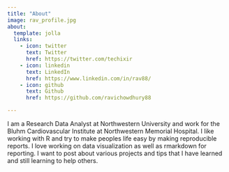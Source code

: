 ```yaml
---
title: "About"
image: rav_profile.jpg
about:
  template: jolla
  links:
    - icon: twitter
      text: Twitter
      href: https://twitter.com/techixir
    - icon: linkedin
      text: LinkedIn
      href: https://www.linkedin.com/in/rav88/
    - icon: github
      text: Github
      href: https://github.com/ravichowdhury88

---
```


I am a Research Data Analyst at Northwestern University and work for the Bluhm Cardiovascular Institute at Northwestern Memorial Hospital. I like working with R and try to make peoples life easy by making reproducible reports. I love working on data visualization as well as rmarkdown for reporting. I want to post about various projects and tips that I have learned and still learning to help others.
